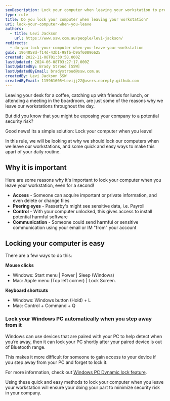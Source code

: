 ```yaml
---
seoDescription: Lock your computer when leaving your workstation to prevent security risks and protect sensitive information from unauthorized access.
type: rule
title: Do you lock your computer when leaving your workstation?
uri: lock-your-computer-when-you-leave
authors:
  - title: Levi Jackson
    url: https://www.ssw.com.au/people/levi-jackson/
redirects:
  - do-you-lock-your-computer-when-you-leave-your-workstation
guid: 1964058d-f14d-43b1-98fb-b9af60896625
created: 2022-11-08T01:30:58.000Z
lastUpdated: 2024-06-08T03:27:17.000Z
lastUpdatedBy: Brady Stroud [SSW]
lastUpdatedByEmail: bradystroud@ssw.com.au
createdBy: Levi Jackson SSW
createdByEmail: 115961605+Levijj22@users.noreply.github.com
---
```


Leaving your desk for a coffee, catching up with friends for lunch, or attending a meeting in the boardroom, are just some of the reasons why we leave our workstations throughout the day.

But did you know that you might be exposing your company to a potential security risk?

Good news! Its a simple solution: Lock your computer when you leave!

In this rule, we will be looking at why we should lock our computers when we leave our workstations, and some quick and easy ways to make this apart of your daily routine.

## Why it is important

Here are some reasons why it's important to lock your computer when you leave your workstation, even for a second!

- **Access** - Someone can acquire important or private information, and even delete or change files
- **Peering eyes** - Passerby's might see sensitive data, i.e. Payroll
- **Control** - With your computer unlocked, this gives access to install potential harmful software
- **Communication** - Someone could send harmful or sensitive communication using your email or IM "from" your account

## Locking your computer is easy

There are a few ways to do this:

**Mouse clicks**

- Windows: Start menu | Power | Sleep (Windows)
- Mac: Apple menu (Top left corner) | Lock Screen.

**Keyboard shortcuts**

- Windows: Windows button (Hold) + L
- Mac: Control + Command + Q

### Lock your Windows PC automatically when you step away from it

Windows can use devices that are paired with your PC to help detect when you’re away, then it can lock your PC shortly after your paired device is out of Bluetooth range.

This makes it more difficult for someone to gain access to your device if you step away from your PC and forget to lock it.

For more information, check out [Windows PC Dynamic lock feature](https://support.microsoft.com/en-us/windows/lock-your-windows-pc-automatically-when-you-step-away-from-it-d0a5f536-74ac-0859-820a-4140dac9fcaf#Category=Windows_11).

Using these quick and easy methods to lock your computer when you leave your workstation will ensure your doing your part to minimize security risk in your company.

